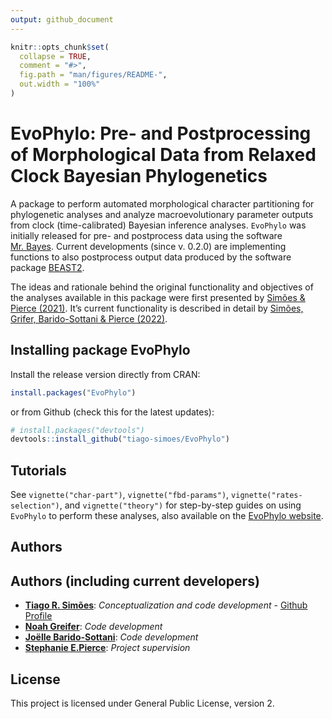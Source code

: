 ```yaml
---
output: github_document
---
```


<!-- README.md is generated from README.Rmd. Please edit that file -->

```r
knitr::opts_chunk$set(
  collapse = TRUE,
  comment = "#>",
  fig.path = "man/figures/README-",
  out.width = "100%"
)
```

# EvoPhylo: Pre- and Postprocessing of Morphological Data from Relaxed Clock Bayesian Phylogenetics

A package to perform automated morphological character partitioning for phylogenetic analyses and analyze macroevolutionary parameter outputs from clock (time-calibrated) Bayesian inference analyses. `EvoPhylo` was initially released for pre- and postprocess data using the software [Mr. Bayes](https://nbisweden.github.io/MrBayes/). Current developments (since v. 0.2.0) are implementing functions to also postprocess output data produced by the software package [BEAST2](http://www.beast2.org/).

The ideas and rationale behind the original functionality and objectives of the analyses available in this package were first presented by [Simões & Pierce (2021)](https://doi.org/10.1038/s41559-021-01532-x). It's current functionality is described in detail by [Simões, Grifer, Barido-Sottani & Pierce (2022)](https://doi.org/10.32942/osf.io/3mkf9).

## Installing package **EvoPhylo**

Install the release version directly from CRAN:

```r
install.packages("EvoPhylo")
```

or from Github (check this for the latest updates):

```r
# install.packages("devtools")
devtools::install_github("tiago-simoes/EvoPhylo")
```

## Tutorials

See `vignette("char-part")`, `vignette("fbd-params")`, `vignette("rates-selection")`, and `vignette("theory")` for step-by-step guides on using `EvoPhylo` to perform these analyses, also available on the [EvoPhylo website](https://tiago-simoes.github.io/EvoPhylo/).


## Authors

## Authors (including current developers)

*   [**Tiago R. Simões**](https://tiago-simoes.com/): *Conceptualization and code development* - [Github Profile](https://github.com/tiago-simoes)
*   [**Noah Greifer**](https://github.com/ngreifer): *Code development*
*   [**Joëlle Barido-Sottani**](https://github.com/bjoelle): *Code development*
*   [**Stephanie E.Pierce**](https://projects.iq.harvard.edu/spierce/home): *Project supervision*

## License

This project is licensed under General Public License, version 2.
